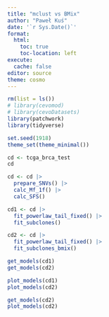 ```yaml
---
title: "mclust vs BMix"
author: "Paweł Kuś"
date: '`r Sys.Date()`'
format: 
  html:
    toc: true
    toc-location: left
execute:
  cache: false
editor: source
theme: cosmo
---
```


```r
rm(list = ls())
# library(cevomod)
# library(cevoDatasets)
library(patchwork)
library(tidyverse)

set.seed(1918)
theme_set(theme_minimal())

cd <- tcga_brca_test
cd
```

```r
cd <- cd |> 
  prepare_SNVs() |> 
  calc_Mf_1f() |> 
  calc_SFS()
```


```r
cd1 <- cd |> 
  fit_powerlaw_tail_fixed() |> 
  fit_subclones()

cd2 <- cd |> 
  fit_powerlaw_tail_fixed() |> 
  fit_subclones_bmix()

get_models(cd1)
get_models(cd2)
```


```r
plot_models(cd1)
plot_models(cd2)
```


```r

get_models(cd2)
plot_models(cd2)
```

